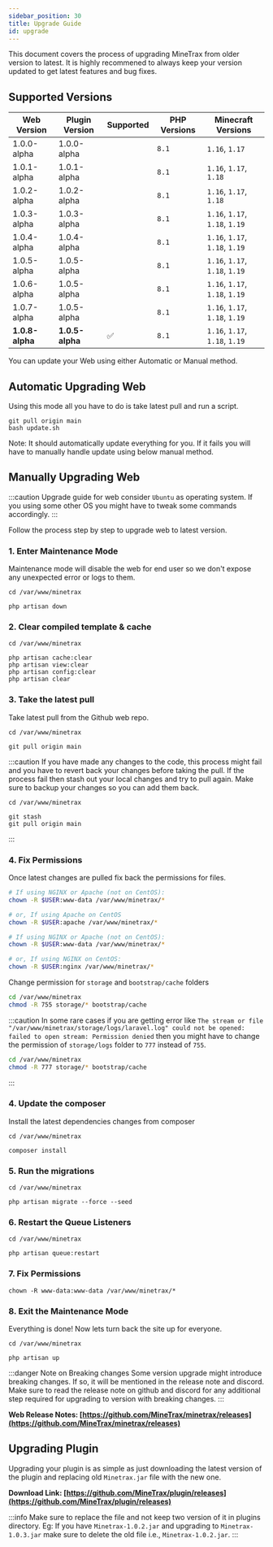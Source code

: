 ---
sidebar_position: 30
title: Upgrade Guide
id: upgrade
---


This document covers the process of upgrading MineTrax from older version to latest.
It is highly recommened to always keep your version updated to get latest features and bug fixes.

## Supported Versions

| Web Version        | Plugin Version     | Supported | PHP Versions | Minecraft Versions             |
| ------------------ | ------------------ | --------- | ------------ | ------------------------------ |
| 1.0.0-alpha        | 1.0.0-alpha        |           | `8.1`        | `1.16`, `1.17`                 |
| 1.0.1-alpha        | 1.0.1-alpha        |           | `8.1`        | `1.16`, `1.17`, `1.18`         |
| 1.0.2-alpha        | 1.0.2-alpha        |           | `8.1`        | `1.16`, `1.17`, `1.18`         |
| 1.0.3-alpha        | 1.0.3-alpha        |           | `8.1`        | `1.16`, `1.17`, `1.18`, `1.19` |
| 1.0.4-alpha        | 1.0.4-alpha        |           | `8.1`        | `1.16`, `1.17`, `1.18`, `1.19` |
| 1.0.5-alpha        | 1.0.5-alpha        |           | `8.1`        | `1.16`, `1.17`, `1.18`, `1.19` |
| 1.0.6-alpha        | 1.0.5-alpha        |           | `8.1`        | `1.16`, `1.17`, `1.18`, `1.19` |
| 1.0.7-alpha        | 1.0.5-alpha        |           | `8.1`        | `1.16`, `1.17`, `1.18`, `1.19` |
| <b>1.0.8-alpha</b> | <b>1.0.5-alpha</b> | ✅        | `8.1`        | `1.16`, `1.17`, `1.18`, `1.19` |

You can update your Web using either Automatic or Manual method.

## Automatic Upgrading Web

Using this mode all you have to do is take latest pull and run a script.

```
git pull origin main
bash update.sh
```

Note: It should automatically update everything for you. If it fails you will have to manually handle update using below manual method.

## Manually Upgrading Web

:::caution
Upgrade guide for web consider `Ubuntu` as operating system. If you using some other OS you might have to tweak some commands accordingly.
:::

Follow the process step by step to upgrade web to latest version.

### 1. Enter Maintenance Mode

Maintenance mode will disable the web for end user so we don't expose any unexpected error or logs to them.

```
cd /var/www/minetrax

php artisan down
```

### 2. Clear compiled template & cache

```
cd /var/www/minetrax

php artisan cache:clear
php artisan view:clear
php artisan config:clear
php artisan clear
```

### 3. Take the latest pull

Take latest pull from the Github web repo.

```
cd /var/www/minetrax

git pull origin main
```

:::caution
If you have made any changes to the code, this process might fail and you have to revert back your changes before taking the pull. If the process fail then stash out your local changes and try to pull again. Make sure to backup your changes so you can add them back.

```
cd /var/www/minetrax

git stash
git pull origin main
```

:::

### 4. Fix Permissions

Once latest changes are pulled fix back the permissions for files.

<Tabs groupId="apache-nginx">
  <TabItem value="apache" label="Apache2">

```bash
# If using NGINX or Apache (not on CentOS):
chown -R $USER:www-data /var/www/minetrax/*

# or, If using Apache on CentOS
chown -R $USER:apache /var/www/minetrax/*
```

  </TabItem>
  <TabItem value="nginx" label="Nginx">

```bash
# If using NGINX or Apache (not on CentOS):
chown -R $USER:www-data /var/www/minetrax/*

# or, If using NGINX on CentOS:
chown -R $USER:nginx /var/www/minetrax/*
```

  </TabItem>
</Tabs>

Change permission for `storage` and `bootstrap/cache` folders

```bash
cd /var/www/minetrax
chmod -R 755 storage/* bootstrap/cache
```

:::caution
In some rare cases if you are getting error like `The stream or file "/var/www/minetrax/storage/logs/laravel.log" could not be opened: failed to open stream: Permission denied` then you might have to change the permission of `storage/logs` folder to `777` instead of `755`.

```bash
cd /var/www/minetrax
chmod -R 777 storage/* bootstrap/cache
```

:::

### 4. Update the composer

Install the latest dependencies changes from composer

```
cd /var/www/minetrax

composer install
```

### 5. Run the migrations

```
cd /var/www/minetrax

php artisan migrate --force --seed
```

### 6. Restart the Queue Listeners

```
cd /var/www/minetrax

php artisan queue:restart
```

### 7. Fix Permissions

```
chown -R www-data:www-data /var/www/minetrax/*
```

### 8. Exit the Maintenance Mode

Everything is done! Now lets turn back the site up for everyone.

```
cd /var/www/minetrax

php artisan up
```

:::danger Note on Breaking changes
Some version upgrade might introduce breaking changes. If so, it will be mentioned in the release note and discord.
Make sure to read the release note on github and discord for any additional step required for upgrading to version with breaking changes.
:::

**Web Release Notes: [https://github.com/MineTrax/minetrax/releases](https://github.com/MineTrax/minetrax/releases)**

## Upgrading Plugin

Upgrading your plugin is as simple as just downloading the latest version of the plugin and replacing old `Minetrax.jar` file with the new one.

**Download Link: [https://github.com/MineTrax/plugin/releases](https://github.com/MineTrax/plugin/releases)**

:::info
Make sure to replace the file and not keep two version of it in plugins directory.
Eg: If you have `Minetrax-1.0.2.jar` and upgrading to `Minetrax-1.0.3.jar` make sure to delete the old file i.e., `Minetrax-1.0.2.jar`.
:::
